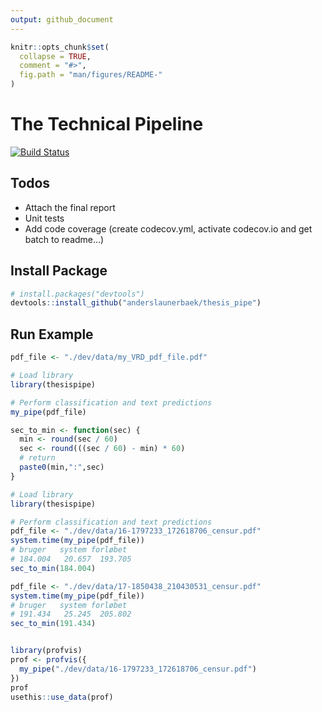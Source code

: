 ```yaml
---
output: github_document
---
```


<!-- README.md is generated from README.Rmd. Please edit that file -->

```r
knitr::opts_chunk$set(
  collapse = TRUE,
  comment = "#>",
  fig.path = "man/figures/README-"
)
```


# The Technical Pipeline

[![Build Status](https://travis-ci.com/anderslaunerbaek/thesis_pipe.svg?branch=master)](https://travis-ci.com/anderslaunerbaek/thesis_pipe)

<!--
## Performance Tables

```r
df_1 <- data.frame(`Partition` = c("Train Set", "Validation Set", "Test Set"),
                   `Kappa (%)` = c("99.7117","98.5066","98.4293"),
                   `Error Rate (%)` = c("0.1651","0.8557","0.8998"))


df_2 <- data.frame(`Partition` = c("Train Set", "Validation Set", "Test Set"),
                   `LER` = c("1.684","2.5885","2.6472"),
                   `Error Rate (%)` = c("56.5776","74.2798","72.8618"))


df_3 <- data.frame(`First Stage` = c("Correct","Correct","Correct","Wrong"),
                   `Second Stage` = c("Correct","Wrong","-","-"),
                   `N` = c("35","573","2,575","36"),
                   `Percentage (%)` = c("1","18","81","1"))









```


```r
knitr::kable(df_1)
```



```r
knitr::kable(df_2)
```


```r
knitr::kable(df_3)
```

-->




## Todos

- Attach the final report
- Unit tests
- Add code coverage (create codecov.yml, activate codecov.io and get batch to readme...)


## Install Package

```r
# install.packages("devtools")
devtools::install_github("anderslaunerbaek/thesis_pipe")
```

## Run Example
```r
pdf_file <- "./dev/data/my_VRD_pdf_file.pdf"

# Load library
library(thesispipe)

# Perform classification and text predictions
my_pipe(pdf_file)

```


```r
sec_to_min <- function(sec) {
  min <- round(sec / 60)
  sec <- round(((sec / 60) - min) * 60)
  # return
  paste0(min,":",sec)
}

# Load library
library(thesispipe)

# Perform classification and text predictions
pdf_file <- "./dev/data/16-1797233_172618706_censur.pdf"
system.time(my_pipe(pdf_file))
# bruger   system forløbet 
# 184.004   20.657  193.705 
sec_to_min(184.004)

pdf_file <- "./dev/data/17-1850438_210430531_censur.pdf"
system.time(my_pipe(pdf_file))
# bruger   system forløbet 
# 191.434   25.245  205.802 
sec_to_min(191.434)


library(profvis)
prof <- profvis({
  my_pipe("./dev/data/16-1797233_172618706_censur.pdf")
})
prof
usethis::use_data(prof)

```




